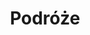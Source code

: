 ---
title: Podróże
description: I te małe i te większe. Lubię poznawać nowe miejsca. Zwiedzić świat. Koncerty są też dobrym pretekstem do ruszenia się z domu. Widziałem już sporo, ale apetyt rośnie na miarę jedzenia.
img: ../../assets/images/hobbies/travel.jpg
---